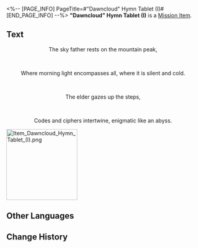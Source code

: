 <%-- [PAGE_INFO]
PageTitle=#"Dawncloud" Hymn Tablet (I)#
[END_PAGE_INFO] --%>
{{Item Infobox
|id          = 150071
|image       = Item Dawncloud Hymn Tablet (I).png{{subst:void|<!--$UPLOAD:<<SpriteOutput/ItemFigures/150071.png>-<Item Dawncloud Hymn Tablet (I).png>-<Item Icons>>-->}}
|type        = Mission Item
|invCategory = Missions
|rarity      = 3
|effect      = 
|description = A tablet inscribed with hymns and other writings, prophesying towards the end. It is said that within these fragments lies a secret so profound that it longs to be uncovered.
}}
{{Description|''"Prophecies never carry their message in plain words." &mdash; Anonymous Priest''}}
'''"Dawncloud" Hymn Tablet (I)''' is a [[Mission Item]].

==Text==
<div align="center">{{Color|Keyword|"Dawncloud" Hymn Tablet (I)}}</div>
<div align="center">The sky father rests on the mountain peak,</div><br /><div align="center">Where morning light encompasses all, where it is silent and cold.</div><br /><div align="center">The elder gazes up the steps,</div><br /><div align="center">Codes and ciphers intertwine, enigmatic like an abyss.</div>
[[File:Item Dawncloud Hymn Tablet (I).png|185px]]{{subst:void|<!--$UPLOAD:<<SpriteOutput/UI/Book/Img/PicItem150071.png>-<Item Dawncloud Hymn Tablet (I).png>-<Item Images>>-->}}

==Other Languages==
{{Other Languages
|en   = "Dawncloud" Hymn Tablet (I)
|zhs  = 「黎明云崖」的颂言石板（其一）
|zht  = 「黎明雲崖」的頌言石板（其一）
|ja   = 「黎明の崖」の頌歌石板（その1）
|ko   = 「여명의 절벽」의 송가 석판 (1)
|es   = Losa con himno del Risco Nubealba (I)
|fr   = Tablette prophétique de Néphauros (I)
|ru   = Скрижаль оды Рассветной вершины I
|th   = แผ่นหินสดุดีใน "ยอดอรุณเมฆา" I
|vi   = Phiến Đá Ca Tụng "Vách Mây Bình Minh"-I
|de   = Hymnentafel aus Morgenlichtwolke (I)
|id   = Prasasti Ode "Tebing Awan Fajar" 1
|pt   = Tabuleta de Hinos da Nebulaurora (I)
}}

==Change History==
{{Change History|3.2}}